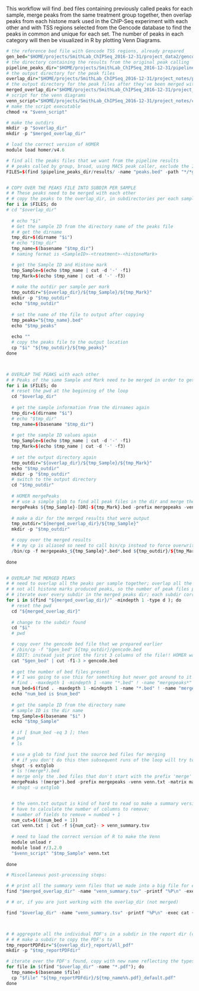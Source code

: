 

This workflow will find .bed files containing previously called peaks for each sample, merge peaks from the same treatment group together, then overlap peaks from each histone mark used in the ChIP-Seq experiment with each other and with TSS regions selected from the Gencode database to find the peaks in common and unique for each set. The number of peaks in each category will then be visualized in R by plotting Venn Diagrams.


```r
# the reference bed file with Gencode TSS regions, already prepared
gen_bed="$HOME/projects/SmithLab_ChIPSeq_2016-12-31/project_data2/gencode.v19.annotation_TSSd500_10kbp.bed"
# the directory containing the results from the original peak calling
pipeline_peaks_dir="$HOME/projects/SmithLab_ChIPSeq_2016-12-31/pipeline/peaks"
# the output directory for the peak files
overlap_dir="$HOME/projects/SmithLab_ChIPSeq_2016-12-31/project_notes/peak_overlap/peaks_per_sample_per_mark"
# the output directory for the peak files after they've been merged with themselves
merged_overlap_dir="$HOME/projects/SmithLab_ChIPSeq_2016-12-31/project_notes/peak_overlap/peaks_per_sample_per_mark_merged"
# script for the venn diagrams
venn_script="$HOME/projects/SmithLab_ChIPSeq_2016-12-31/project_notes/code/multi_peaks_Venn.R"
# make the script executable
chmod +x "$venn_script"

# make the outdirs
mkdir -p "$overlap_dir"
mkdir -p "$merged_overlap_dir"

# load the correct version of HOMER
module load homer/v4.6

# find all the peaks files that we want from the pipeline results
# # peaks called by group, broad, using MACS peak caller, exclude the Input samples and peaks for histone mark H3K9ME3
FILES=$(find $pipeline_peaks_dir/results/ -name "peaks.bed" -path "*/*group*broad*/*" ! -path "*/*INPUT/*" ! -path "*/*H3K9ME3/*")


# COPY OVER THE PEAKS FILE INTO SUBDIR PER SAMPLE
# # These peaks need to be merged with each other
# # copy the peaks to the overlap_dir, in subdirectories per each sample
for i in $FILES; do 
# cd "$overlap_dir"
  
  # echo "$i"
  # Get the sample ID from the directory name of the peaks file
  # # get the dirname
  tmp_dir=$(dirname "$i")
  # echo "$tmp_dir"
  tmp_name=$(basename "$tmp_dir")
  # naming format is <SampleID>-<treatment>-<histoneMark>

  # get the Sample ID and Histone mark
  tmp_Sample=$(echo $tmp_name | cut -d '-' -f1)
  tmp_Mark=$(echo $tmp_name | cut -d '-' -f3)
  
  # make the outdir per sample per mark
  tmp_outdir="${overlap_dir}/${tmp_Sample}/${tmp_Mark}"
  mkdir -p "$tmp_outdir"
  echo "$tmp_outdir"
  
  # set the name of the file to output after copying
  tmp_peaks="${tmp_name}.bed"
  echo "$tmp_peaks"
  
  echo ""
  # copy the peaks file to the output location
  cp "$i" "${tmp_outdir}/${tmp_peaks}"
done



# OVERLAP THE PEAKS with each other
# # Peaks of the same Sample and Mark need to be merged in order to get the peaks in common regardless of treatment
for i in $FILES; do 
  # reset the pwd at the beginning of the loop
  cd "$overlap_dir"
  
  # get the sample information from the dirnames again
  tmp_dir=$(dirname "$i")
  # echo "$tmp_dir"
  tmp_name=$(basename "$tmp_dir")
  
  # get the sample ID values again
  tmp_Sample=$(echo $tmp_name | cut -d '-' -f1)
  tmp_Mark=$(echo $tmp_name | cut -d '-' -f3)
  
  # set the output directory again
  tmp_outdir="${overlap_dir}/${tmp_Sample}/${tmp_Mark}"
  echo "$tmp_outdir"
  mkdir -p "$tmp_outdir"
  # switch to the output directory
  cd "$tmp_outdir"
  
  # HOMER mergePeaks
  # # use a simple glob to find all peak files in the dir and merge them, with output file prefix set as 'mergepeaks'
  mergePeaks ${tmp_Sample}-[DR]-${tmp_Mark}.bed -prefix mergepeaks -venn venn.txt -matrix matrix.txt
  
  # make a dir for the merged results that were output
  tmp_outdir="${merged_overlap_dir}/${tmp_Sample}"
  mkdir -p "$tmp_outdir"

  # copy over the merged results
  # # my cp is aliased so need to call bin/cp instead to force overwriting 
  /bin/cp -f mergepeaks_${tmp_Sample}*.bed*.bed ${tmp_outdir}/${tmp_Mark}.bed
  
done


# OVERLAP THE MERGED PEAKS
# # need to overlap all the peaks per sample together; overlap all the histone marks
# # not all histone marks produced peaks, so the number of peak files present will be variable!
# # iterate over every subdir in the merged peaks dir; each subdir corresponds to a sample, sample ID = subdir name
for i in $(find "${merged_overlap_dir}/" -mindepth 1 -type d ); do
  # reset the pwd
  cd "${merged_overlap_dir}"
  
  # change to the subdir found
  cd "$i"
  # pwd

  # copy over the gencode bed file that we prepared earlier
  # /bin/cp -f "$gen_bed" ${tmp_outdir}/gencode.bed
  # EDIT: instead just print the first 3 columns of the file!! HOMER was having warnings about duplicate names
  cat "$gen_bed" | cut -f1-3 > gencode.bed
  
  # get the number of bed files present
  # # I was going to use this for something but never got around to it
  # find . -maxdepth 1 -mindepth 1 -name "*.bed" ! -name "mergepeaks*" -exec basename {} \;
  num_bed=$(find . -maxdepth 1 -mindepth 1 -name "*.bed" ! -name "mergepeaks*" | wc -l)
  echo "num_bed is $num_bed"
  
  # get the sample ID from the directory name
  # sample ID is the dir name
  tmp_Sample=$(basename "$i" )
  echo "$tmp_Sample"
  
  # if [ $num_bed -eq 3 ]; then
  # pwd
  # ls

  # use a glob to find just the source bed files for merging
  # # if you don't do this then subsequent runs of the loop will try to merge the output of the last merge too
  shopt -s extglob
  # ls !(merge*).bed
  # merge only the .bed files that don't start with the prefix 'merge' which is part of the output prefix
  mergePeaks !(merge*).bed -prefix mergepeaks -venn venn.txt -matrix matrix.txt
  # shopt -u extglob


  # the venn.txt output is kind of hard to read so make a summary version of it that excludes the first columns
  # have to calculate the number of columns to remove;
  # number of fields to remove = numbed + 1
  num_cut=$(($num_bed + 1))
  cat venn.txt | cut -f ${num_cut}- > venn_summary.tsv
  
  # need to load the correct version of R to make the Venn
  module unload r
  module load r/3.2.0
  "$venn_script" "$tmp_Sample" venn.txt
  
done

# Miscellaneous post-processing steps:

# # print all the summary venn files that we made into a big file for easier viewing
find "$merged_overlap_dir" -name "venn_summary.tsv" -printf "%P\n" -exec cat {} \; -exec echo "" \; > ${merged_overlap_dir}/all_venn_summary.txt

# # or, if you are just working with the overlap_dir (not merged) 

find "$overlap_dir" -name "venn_summary.tsv" -printf "%P\n" -exec cat {} \; -exec echo "" \; > ${overlap_dir}/all_venn_summary-default.txt



# # aggregate all the individual PDF's in a subdir in the report dir (created with AutoReportLite from my other repository)
# # # make a subdir to copy the PDF's to
tmp_reportPDFdir="${overlap_dir}_report/all_pdf"
mkdir -p "$tmp_reportPDFdir"

# iterate over the PDF's found, copy with new name reflecting the types of peaks overlapped
for file in $(find "$overlap_dir" -name "*.pdf"); do
  tmp_name=$(basename $file)
  cp "$file" "${tmp_reportPDFdir}/${tmp_name%%.pdf}_default.pdf"
done

```
